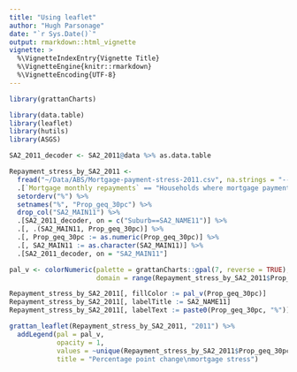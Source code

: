 ```yaml
---
title: "Using leaflet"
author: "Hugh Parsonage"
date: "`r Sys.Date()`"
output: rmarkdown::html_vignette
vignette: >
  %\VignetteIndexEntry{Vignette Title}
  %\VignetteEngine{knitr::rmarkdown}
  %\VignetteEncoding{UTF-8}
---
```


```r
library(grattanCharts)
```

```r
library(data.table)
library(leaflet)
library(hutils)
library(ASGS)
```


```r
SA2_2011_decoder <- SA2_2011@data %>% as.data.table

Repayment_stress_by_SA2_2011 <- 
  fread("~/Data/ABS/Mortgage-payment-stress-2011.csv", na.strings = "--") %>% 
  .[`Mortgage monthly repayments` == "Households where mortgage payments are 30%, or greater, of household income"] %>% 
  setorderv("%") %>% 
  setnames("%", "Prop_geq_30pc") %>%
  drop_col("SA2_MAIN11") %>%
  .[SA2_2011_decoder, on = c("Suburb==SA2_NAME11")] %>%
  .[, .(SA2_MAIN11, Prop_geq_30pc)] %>%
  .[, Prop_geq_30pc := as.numeric(Prop_geq_30pc)] %>%
  .[, SA2_MAIN11 := as.character(SA2_MAIN11)] %>%
  .[SA2_2011_decoder, on = "SA2_MAIN11"]

pal_v <- colorNumeric(palette = grattanCharts::gpal(7, reverse = TRUE),
                      domain = range(Repayment_stress_by_SA2_2011$Prop_geq_30pc, na.rm = TRUE))
```

```r
Repayment_stress_by_SA2_2011[, fillColor := pal_v(Prop_geq_30pc)]
Repayment_stress_by_SA2_2011[, labelTitle := SA2_NAME11]
Repayment_stress_by_SA2_2011[, labelText := paste0(Prop_geq_30pc, "%")]
```

```r
grattan_leaflet(Repayment_stress_by_SA2_2011, "2011") %>%
  addLegend(pal = pal_v,
            opacity = 1,
            values = ~unique(Repayment_stress_by_SA2_2011$Prop_geq_30pc),
            title = "Percentage point change\nmortgage stress")
```
